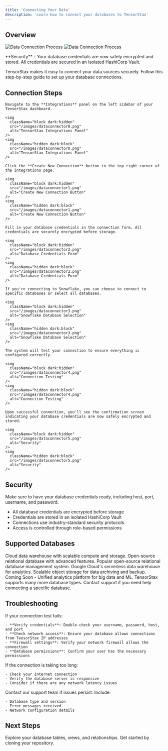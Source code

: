 ```yaml
---
title: 'Connecting Your Data'
description: 'Learn how to connect your databases to TensorStax'
---
```


## Overview

<img
  className="block dark:hidden"
  src="https://i.imgur.com/pTpKF3S.gif"
  alt="Data Connection Process"
/>
<img
  className="hidden dark:block"
  src="https://i.imgur.com/pTpKF3S.gif"
  alt="Data Connection Process"
/>

<Note>
**Security** - Your database credentials are now safely encrypted and stored. All credentials are secured in an isolated HashiCorp Vault.
</Note>

TensorStax makes it easy to connect your data sources securely. Follow this step-by-step guide to set up your database connections.

## Connection Steps

<AccordionGroup>
  <Accordion icon="gear" title="Step 1: Access Integrations">

    Navigate to the **Integrations** panel on the left sidebar of your TensorStax dashboard.

    <img
      className="block dark:hidden"
      src="/images/dataconnector0.png"
      alt="TensorStax Integrations Panel"
    />
    <img
      className="hidden dark:block"
      src="/images/dataconnector0.png"
      alt="TensorStax Integrations Panel"
    />
  </Accordion>

  <Accordion icon="plus" title="Step 2: Create New Connection">

    Click the **Create New Connection** button in the top right corner of the integrations page.

    <img
      className="block dark:hidden"
      src="/images/dataconnector1.png"
      alt="Create New Connection Button"
    />
    <img
      className="hidden dark:block"
      src="/images/dataconnector1.png"
      alt="Create New Connection Button"
    />
  </Accordion>

  <Accordion icon="key" title="Step 3: Enter Database Credentials">

    Fill in your database credentials in the connection form. All credentials are securely encrypted before storage.

    <img
      className="block dark:hidden"
      src="/images/dataconnector2.png"
      alt="Database Credentials Form"
    />
    <img
      className="hidden dark:block"
      src="/images/dataconnector2.png"
      alt="Database Credentials Form"
    />

  </Accordion>

  <Accordion icon="snowflake" title="Step 4: Configure Snowflake (If Applicable)">

    If you're connecting to Snowflake, you can choose to connect to specific databases or select all databases.

    <img
      className="block dark:hidden"
      src="/images/dataconnector3.png"
      alt="Snowflake Database Selection"
    />
    <img
      className="hidden dark:block"
      src="/images/dataconnector3.png"
      alt="Snowflake Database Selection"
    />
  </Accordion>

  <Accordion icon="wifi" title="Step 5: Test Connection">

    The system will test your connection to ensure everything is configured correctly.

    <img
      className="block dark:hidden"
      src="/images/dataconnector4.png"
      alt="Connection Testing"
    />
    <img
      className="hidden dark:block"
      src="/images/dataconnector4.png"
      alt="Connection Testing"
    />
  </Accordion>

  <Accordion icon="check" title="Step 6: Connection Secured">

    Upon successful connection, you'll see the confirmation screen indicating your database credentials are now safely encrypted and stored.

    <img
      className="block dark:hidden"
      src="/images/dataconnector5.png"
      alt="Security"
    />
    <img
      className="hidden dark:block"
      src="/images/dataconnector5.png"
      alt="Security"
    />
  </Accordion>
</AccordionGroup>

## Security

<Tip>
  Make sure to have your database credentials ready, including host, port, username, and password.
</Tip>

- All database credentials are encrypted before storage
- Credentials are stored in an isolated HashiCorp Vault
- Connections use industry-standard security protocols
- Access is controlled through role-based permissions

## Supported Databases

<CardGroup cols={2}>
  <Card title="Snowflake" icon="snowflake">
    Cloud data warehouse with scalable compute and storage.
  </Card>
  <Card title="PostgreSQL" icon="database">
    Open-source relational database with advanced features.
  </Card>
  <Card title="MySQL" icon="database">
    Popular open-source relational database management system.
  </Card>
  <Card title="BigQuery" icon="chart-bar">
    Google Cloud's serverless data warehouse for analytics.
  </Card>
  <Card title="Amazon S3" icon="cloud">
    Scalable object storage for data archiving and backup.
  </Card>
  <Card title="Databricks" icon="database">
    Coming Soon - Unified analytics platform for big data and ML.
  </Card>
</CardGroup>

<Note>
  TensorStax supports many more database types. Contact support if you need help connecting a specific database.
</Note>

## Troubleshooting

<AccordionGroup>
  <Accordion icon="warning" title="Connection Failed">
    If your connection test fails:
    
    - **Verify credentials**: Double-check your username, password, host, and port
    - **Check network access**: Ensure your database allows connections from TensorStax IP addresses
    - **Firewall settings**: Verify your network firewall allows the connection
    - **Database permissions**: Confirm your user has the necessary permissions
  </Accordion>
  
  <Accordion icon="clock" title="Slow Connection">
    If the connection is taking too long:
    
    - Check your internet connection
    - Verify the database server is responsive
    - Consider if there are any network latency issues
  </Accordion>
  
  <Accordion icon="question" title="Need Help?">
    Contact our support team if issues persist. Include:
    
    - Database type and version
    - Error messages received
    - Network configuration details
  </Accordion>
</AccordionGroup>

## Next Steps

<CardGroup cols={2}>
  <Card title="Browse Schemas" icon="sitemap" href="#">
    Explore your database tables, views, and relationships.
  </Card>
  <Card title="Clone Your Repo" icon="download" href="/repository-cloning">
    Get started by cloning your repository.
  </Card>
</CardGroup>
